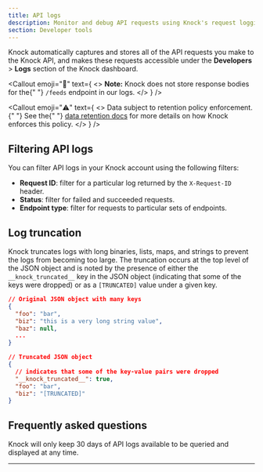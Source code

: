 ```yaml
---
title: API logs
description: Monitor and debug API requests using Knock's request logging system to troubleshoot integration issues.
section: Developer tools
---
```


Knock automatically captures and stores all of the API requests you make to the Knock API, and makes these requests accessible under the **Developers** > **Logs** section of the Knock dashboard.

<Callout
  emoji="👀"
  text={
    <>
      <strong>Note:</strong> Knock does not store response bodies for the{" "}
      <code>/feeds</code> endpoint in our logs.
    </>
  }
/>

<Callout
  emoji="⚠️"
  text={
    <>
      <span className="font-bold">
        Data subject to retention policy enforcement.
      </span>{" "}
      See the{" "}
      <a href="/manage-your-account/data-retention">data retention docs</a> for
      more details on how Knock enforces this policy.
    </>
  }
/>

## Filtering API logs

You can filter API logs in your Knock account using the following filters:

- **Request ID**: filter for a particular log returned by the `X-Request-ID` header.
- **Status**: filter for failed and succeeded requests.
- **Endpoint type**: filter for requests to particular sets of endpoints.

## Log truncation

Knock truncates logs with long binaries, lists, maps, and strings to prevent the logs from becoming too large. The truncation occurs at the top level of the JSON object and is noted by the presence of either the `__knock_truncated__` key in the JSON object (indicating that some of the keys were dropped) or as a `[TRUNCATED]` value under a given key.

```json title="Example of a truncated log"
// Original JSON object with many keys
{
  "foo": "bar",
  "biz": "this is a very long string value",
  "baz": null,
  ...
}

// Truncated JSON object
{
  // indicates that some of the key-value pairs were dropped
  "__knock_truncated__": true,
  "foo": "bar",
  "biz": "[TRUNCATED]"
}
```

## Frequently asked questions

<AccordionGroup>
  <Accordion
    title="How many days' worth of API logs can I view?"
    defaultOpen={true}
  >
    Knock will only keep 30 days of API logs available to be queried and
    displayed at any time.
  </Accordion>
</AccordionGroup>

---
